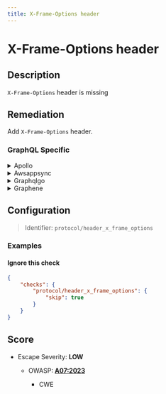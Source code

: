 ```yaml
---
title: X-Frame-Options header
---
```


# X-Frame-Options header

## Description

`X-Frame-Options` header is missing


## Remediation

Add `X-Frame-Options` header.



### GraphQL Specific

<details>
    <summary>Apollo</summary>

When using Apollo with Express.js, [helmet](https://www.npmjs.com/package/helmet) can take care of the security headers.

```javascript
const helmet = require("helmet");
...
app.use(helmet);
```


</details>

<details>
    <summary>Awsappsync</summary>

* Add security headers with the API Gateway

Put your AppSync API behind an API Gateway and configure it to act as a proxy to your AppSync endpoint (e.g., using the HTTP Proxy feature).

[API Gateway Documentation](https://docs.aws.amazon.com/apigateway/latest/developerguide/welcome.html)

Then you can manually add headers to each resource. (There is only one resource if your API Gateway is only used to proxy a single AppSync endpoint)

Here is an example of security headers you can add :

```
Cache-Control: no-store
Content-Security-Policy: default-src 'self'
Strict-Transport-Security: max-age=63072000
X-Content-Type-Options: nosniff
X-Frame-Options: SAMEORIGIN
X-XSS-Protection: 1; mode=block
```


* Add security headers using only AWS AppSync

AWS AppSync currently does not allow to append custom headers to every response.

However, custom response headers can be configured individually for every resolver by using response mapping templates.

To do this, go to:
   - AppSync > {Your App} > Schema

For every attached resolver :
   - Go to the resolver configuration
   - In the "Configure the response mapping template" section, add this :

```php
$util.http.addResponseHeader("Cache-Control", "no-store")
$util.http.addResponseHeader("Content-Security-Policy", "default-src 'self'")
$util.http.addResponseHeader("Strict-Transport-Security", "max-age=63072000")
$util.http.addResponseHeader("X-Content-Type-Options", "nosniff")
$util.http.addResponseHeader("X-Frame-Options", "SAMEORIGIN")
$util.http.addResponseHeader("X-XSS-Protection", "1; mode=block")
```

You can safely ignore this warning if you did this for every single resolver.

However, it may still appear here as GraphQL requests like `query { __typename }` are not associated with a resolver; therefore, you cannot add custom response headers. (Which doesn't matter as such requests cannot leak data as no actual field is queried)

[AWS AppSync adds support for custom response headers](https://aws.amazon.com/about-aws/whats-new/2022/02/aws-appsync-support-custom-response-headers/)

[HTTP helpers in $util.http](https://docs.aws.amazon.com/appsync/latest/devguide/http-helpers-in-utils-http.html)

[Resolver Mapping Template Programming Guide](https://docs.aws.amazon.com/appsync/latest/devguide/resolver-mapping-template-reference-programming-guide.html)


</details>

<details>
    <summary>Graphqlgo</summary>

You can use a HTTP middleware to add security headers.

For instance, with [srikrsna/security-headers](https://github.com/srikrsna/security-headers):

```go
import (
  secure "github.com/srikrsna/security-headers"
)

h := handler.New(&handler.Config{
  Schema:   &schema,
  ...
})

s := &secure.Secure{
  STSIncludeSubdomains: true,
  STSPreload:           true,
  STSMaxAgeSeconds:     90,

  FrameOption: secure.FrameAllowFrom,
  FrameOrigin: "https://example.com/",

  ContentTypeNoSniff: true,

  XSSFilterBlock: true,

  HPKPPins: []string{
  "HBkhsug765gdKHhvdj6jdb7jJh/j+soZS7sWs=",
  "hjshHSHU68hbdkHhvdkgksgsg+jd/jHJ68HBH=",
  },
  HPKPMaxAge:            5184000,
  HPKPReportURI:         "https://www.example.org/hpkp-report",
  HPKPIncludeSubdomains: true,

  ExpectCTMaxAge:    5184000,
  ExpectCTEnforce:   true,
  ExpectCTReportUri: "https://www.example.org/ct-report",

  ReferrerPolicy: secure.ReferrerStrictOriginWhenCrossOrigin,
}
http.Handle("/graphql", s.Middleware()(h))

http.ListenAndServe(":8082", nil)
```


</details>

<details>
    <summary>Graphene</summary>

To add Security Headers to **Django**, follow this guide :

[How to Score A+ for Security Headers on Your Django Website](https://adamj.eu/tech/2019/04/10/how-to-score-a+-for-security-headers-on-your-django-website/)

For **Flask**, use Google's [flask-talisman](https://github.com/GoogleCloudPlatform/flask-talisman)


</details>


## Configuration

> Identifier: `protocol/header_x_frame_options`



### Examples



#### Ignore this check

```json
{
    "checks": {
        "protocol/header_x_frame_options": {
            "skip": true
        }
    }
}
```




## Score

- Escape Severity: **<span className="low-severity">LOW</span>**
  - OWASP: **[A07:2023](https://github.com/OWASP/API-Security/blob/master/editions/2023/en/0xa7-security-misconfiguration.md)**
    
    - CWE
      
      
      






